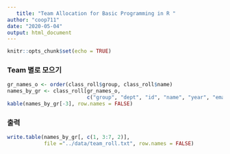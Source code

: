 ```yaml
---
   title: "Team Allocation for Basic Programming in R "
author: "coop711"
date: "2020-05-04"
output: html_document
---
```


```r
knitr::opts_chunk$set(echo = TRUE)
```

<!--
### Data

```r
library(magrittr)
library(xlsx)
library(knitr)
class_roll <- "../data/class_roll200503.xlsx" %>%
  read.xlsx(sheetIndex = 1,
             startRow = 2, endRow = 95,
             colIndex = c(3:7, 9),
             colClasses = rep("character", 6),
            encoding = "UTF-8",
            stringsAsFactors = FALSE)
names(class_roll) <- c("dept", "id", "name", "year", "email", "cell_no")
str(class_roll)
```

### 랜덤하게 31 Team으로 나누기

```r
set.seed(2)
N <- nrow(class_roll)
group <- sample(1:N) %% 31
class_roll$group <- factor(group, 
                           levels = 0:30, 
                           labels = paste("Team", 1:31, sep = "_"))
kable(class_roll)
```

### 학번

```r
kable(table("그룹" = class_roll$group, 
            "학번" = substr(class_roll$id, 
                          start = 1, stop = 4)))
```

### email 서비스업체

```r
email_list <- strsplit(class_roll$email, "@", fixed = TRUE)
mail_com <- sapply(email_list, `[`, 2)
kable(table("팀" = class_roll$group,
            "e-mail" = mail_com))
```

### 학년 분포

```r
kable(table("팀"= class_roll$group, "학년" = class_roll$year))
```

### 성씨 분포

```r
f_name <- substring(class_roll$name, 
                    first = 1, last = 1)
kable(table("팀" = class_roll$group,
            "Family Name" = f_name))
```

#### 많이 나오는 성씨

```r
f_name <- substring(class_roll$name, 
                    first = 1, 
                    last = 1)
# f_name %in% c("김","이","박")
f_name_f <- factor(ifelse(f_name %in% c("김", "이", "박", "최"), 
                          f_name, "기타"), 
                   levels = c("김", "이", "박", "최", "기타"))
kable(table("팀" = class_roll$group, "Family Name" = f_name_f))
```

-->
### Team 별로 모으기

```r
gr_names_o <- order(class_roll$group, class_roll$name)
names_by_gr <- class_roll[gr_names_o, 
                          c("group", "dept", "id", "name", "year", "email", "cell_no")]
kable(names_by_gr[-3], row.names = FALSE)
```

### 출력

```r
write.table(names_by_gr[, c(1, 3:7, 2)], 
            file ="../data/team_roll.txt", row.names = FALSE)
```

<!--
#### Team 1

```r
Team_1_names <- names_by_gr[names_by_gr$group == "Team 1", c("id", "name")]
kable(Team_1_names)
```

#### Team 2

```r
Team_2_names <- names_by_gr[names_by_gr$group == "Team 2", c("id", "name")]
kable(Team_2_names)
```

#### Team 3

```r
Team_3_names <- names_by_gr[names_by_gr$group == "Team 3", c("id", "name")]
kable(Team_3_names)
```

#### Team 4

```r
Team_4_names <- names_by_gr[names_by_gr$group == "Team 4", c("id", "name")]
kable(Team_4_names)
```

```r
save.image("./team_1801_data_out.RData")
```
-->